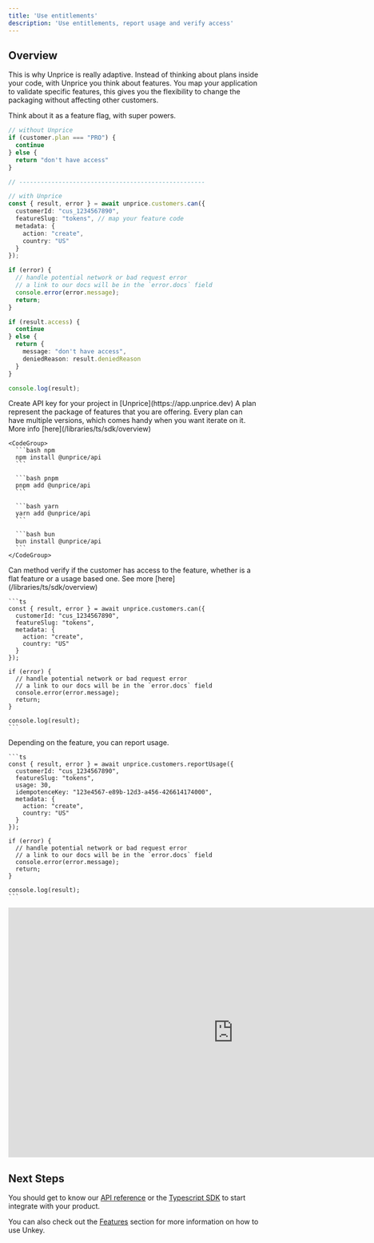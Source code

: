```yaml
---
title: 'Use entitlements'
description: 'Use entitlements, report usage and verify access'
---
```


## Overview

This is why Unprice is really adaptive. Instead of thinking about plans inside your code, with Unprice you think about features.
You map your application to validate specific features, this gives you the flexibility to change the packaging without affecting other customers.

Think about it as a feature flag, with super powers.

```ts
// without Unprice
if (customer.plan === "PRO") {
  continue
} else {
  return "don't have access"
}

// ----------------------------------------------------

// with Unprice
const { result, error } = await unprice.customers.can({
  customerId: "cus_1234567890",
  featureSlug: "tokens", // map your feature code
  metadata: {
    action: "create",
    country: "US"
  }
});

if (error) {
  // handle potential network or bad request error
  // a link to our docs will be in the `error.docs` field
  console.error(error.message);
  return;
}

if (result.access) {
  continue
} else {
  return {
    message: "don't have access",
    deniedReason: result.deniedReason
  }
}

console.log(result);
```



<AccordionGroup>
  <Accordion title="Create API key">
    Create API key for your project in [Unprice](https://app.unprice.dev)
  </Accordion>
  <Accordion title="Install SDK">
    A plan represent the package of features that you are offering. Every plan can have multiple versions, which comes handy when you want iterate on it. More info [here](/libraries/ts/sdk/overview)

    <CodeGroup>
      ```bash npm
      npm install @unprice/api
      ```

      ```bash pnpm
      pnpm add @unprice/api
      ```

      ```bash yarn
      yarn add @unprice/api
      ```

      ```bash bun
      bun install @unprice/api
      ```
    </CodeGroup>
  </Accordion>
  <Accordion title="Verify features">
    Can method verify if the customer has access to the feature, whether is a flat feature or a usage based one.
    See more [here](/libraries/ts/sdk/overview)

    ```ts
    const { result, error } = await unprice.customers.can({
      customerId: "cus_1234567890",
      featureSlug: "tokens",
      metadata: {
        action: "create",
        country: "US"
      }
    });

    if (error) {
      // handle potential network or bad request error
      // a link to our docs will be in the `error.docs` field
      console.error(error.message);
      return;
    }

    console.log(result);
    ```
  </Accordion>
  <Accordion title="Report Usage">
    Depending on the feature, you can report usage.

    ```ts
    const { result, error } = await unprice.customers.reportUsage({
      customerId: "cus_1234567890",
      featureSlug: "tokens",
      usage: 30,
      idempotenceKey: "123e4567-e89b-12d3-a456-426614174000",
      metadata: {
        action: "create",
        country: "US"
      }
    });

    if (error) {
      // handle potential network or bad request error
      // a link to our docs will be in the `error.docs` field
      console.error(error.message);
      return;
    }

    console.log(result);
    ```

  </Accordion>
</AccordionGroup>



<Frame>
  <iframe
    width="900"
    height="500"
    src="https://www.youtube.com/embed/4KzFe50RQkQ"
    title="YouTube video player"
    frameborder="0"
    allow="accelerometer; autoplay; clipboard-write; encrypted-media; gyroscope; picture-in-picture"
    allowFullScreen
  ></iframe>
</Frame>


## Next Steps

You should get to know our [API reference](/api-reference/authentication) or the [Typescript SDK](/libraries/ts/sdk/overview) to start integrate with your product.

You can also check out the [Features](/apis/features/ratelimiting) section for more information on how to use Unkey.